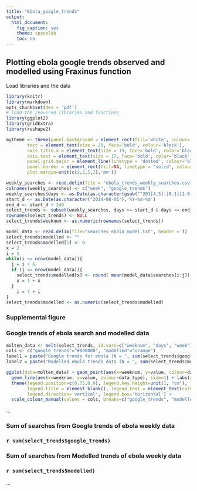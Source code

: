 ```yaml
---
title: "Ebola_google_trends"
output:
  html_document:
    fig_caption: yes
    theme: spacelab
    toc: no
---
```


## Plotting ebola google trends observed and modelled using Fraxinus function

Load libraries and the data
```r
library(knitr)
library(markdown)
opts_chunk$set(dev = 'pdf')
# load the required libraries and functions
library(ggplot2)
library(gridExtra)
library(reshape2)

mytheme <- theme(panel.background = element_rect(fill='white', colour='black'),
        text = element_text(size = 20, face='bold', colour='black'),
        axis.title.x = element_text(size = 19, face='bold', color='black', vjust = -1),
        axis.text = element_text(size = 17, face='bold', color='black'),
        panel.grid.major = element_line(linetype = 'dotted', colour='black'),
        panel.border = element_rect(fill=NA, linetype = "solid", colour='black'),
        plot.margin=unit(c(2,2,5,2),'mm'))

weekly_searches <- read.delim(file = "ebola_trends_weekly_searches.csv", sep = ",", header = T)
colnames(weekly_searches) <- c("week", "google_trends")
weekly_searches$days <- as.Date(as.character(gsub("^201[4,5]-[0-1][1-9]-[0-3][1-9] - ", "", weekly_searches$week)),'%Y-%m-%d')
start_d <- as.Date(as.character("2014-08-01"),'%Y-%m-%d')
end_d <- start_d + 240
select_trends <- subset(weekly_searches, days >= start_d & days <= end_d)
rownames(select_trends) <- NULL
select_trends$weeknum <- as.numeric(rownames(select_trends))

model_data <- read.delim(file="searches_ebola_model.txt", header = T)
select_trends$modelled <- ""
select_trends$modelled[1] <- 0
x = 2
i = 1
while(i <= nrow(model_data)){
  j = i + 6
  if (j <= nrow(model_data)){
    select_trends$modelled[x] <- round( mean(model_data$searches[i:j]) )
    x = 1 + x
  }
    i = 7 + i
}
select_trends$modelled <- as.numeric(select_trends$modelled)

```


### Supplemental figure
### Google trends of ebola search and modelled data

```r
molten_data <- melt(select_trends, id.vars=c("weeknum", "days", "week"), variable.name = "data_type")
cols <- c("google_trends"="#000000", "modelled"="orange")
label1 = paste("Google trends for ebola (N = ", sum(select_trends$google_trends), ")", sep="")
label2 = paste("Modelled ebola trends data (N = ", sum(select_trends$modelled), ")", sep="")

ggplot(data=molten_data) + geom_point(aes(x=weeknum, y=value, colour=data_type)) + 
  geom_line(aes(x=weeknum, y=value, colour=data_type), size=1) + labs(x="Week Number", y="Number of searches") + mytheme + 
  theme(legend.position=c(0.75,0.9), legend.key.height=unit(1, "cm"), legend.key.width=unit(1, "cm"), 
        legend.title = element_blank(), legend.text = element_text(colour = 'black', size = 19, face = 'bold'), 
        legend.direction='vertical', legend.box='horizontal') +
  scale_colour_manual(values = cols, breaks=c("google_trends", "modelled"), labels=c(label1, label2))

```

...    	

### Sum of searches from Google trends of ebola weekly data

### `r sum(select_trends$google_trends)`


### Sum of searches from Modelled trends of ebola weekly data

### `r sum(select_trends$modelled)`

...			
